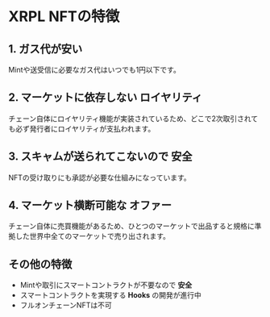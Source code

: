 # XRPL NFTの特徴


## 1. **ガス代**が安い

Mintや送受信に必要なガス代はいつでも1円以下です。


## 2. マーケットに依存しない **ロイヤリティ**

チェーン自体にロイヤリティ機能が実装されているため、どこで2次取引されても必ず発行者にロイヤリティが支払われます。


## 3. スキャムが送られてこないので **安全**

NFTの受け取りにも承認が必要な仕組みになっています。


## 4. マーケット横断可能な **オファー**

チェーン自体に売買機能があるため、ひとつのマーケットで出品すると規格に準拠した世界中全てのマーケットで売り出されます。


## その他の特徴
- Mintや取引にスマートコントラクトが不要なので **安全**
- スマートコントラクトを実現する **Hooks** の開発が進行中
- フルオンチェーンNFTは不可
